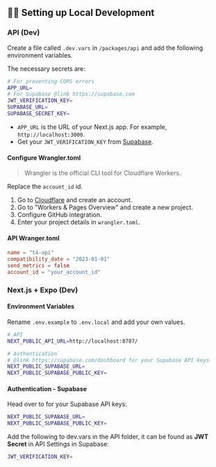 ## 👨‍💻 Setting up Local Development

### API (Dev)

Create a file called `.dev.vars` in `/packages/api` and add the following environment variables.

The necessary secrets are:

```bash
# For preventing CORS errors
APP_URL=
# For Supabase @link https://supabase.com
JWT_VERIFICATION_KEY=
SUPABASE_URL=
SUPABASE_SECRET_KEY=
```

- `APP_URL` is the URL of your Next.js app. For example, `http://localhost:3000`.
- Get your `JWT_VERIFICATION_KEY` from [Supabase](https://supabase.com).

#### Configure Wrangler.toml

> Wrangler is the official CLI tool for Cloudflare Workers.

Replace the `account_id` id.

1. Go to [Cloudflare](https://dash.cloudflare.com) and create an account.
2. Go to "Workers & Pages Overview" and create a new project.
3. Configure GitHub integration.
4. Enter your project details in `wrangler.toml`.

#### API Wranger.toml

```toml
name = "t4-api"
compatibility_date = "2023-01-01"
send_metrics = false
account_id = "your_account_id"

```

### Next.js + Expo (Dev)

#### Environment Variables

Rename `.env.example` to `.env.local` and add your own values.

```bash
# API
NEXT_PUBLIC_API_URL=http://localhost:8787/

# Authentication
# @link https://supabase.com/dashboard for your Supabase API keys
NEXT_PUBLIC_SUPABASE_URL=
NEXT_PUBLIC_SUPABASE_PUBLIC_KEY=
```

#### Authentication - Supabase

Head over to [](https://supabase.com/dashboard) for your Supabase API keys:

```bash
NEXT_PUBLIC_SUPABASE_URL=
NEXT_PUBLIC_SUPABASE_PUBLIC_KEY=
```

Add the following to dev.vars in the API folder, it can be found as **JWT Secret** in API Settings in Supabase:

```bash
JWT_VERIFICATION_KEY=
```
